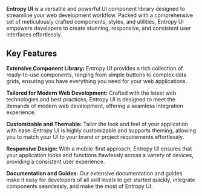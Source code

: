 **Entropy UI** is a versatile and powerful UI component library designed to streamline your web development workflow. Packed with a comprehensive set of meticulously crafted components, styles, and utilities, Entropy UI empowers developers to create stunning, responsive, and consistent user interfaces effortlessly.

  

##  Key Features

**Extensive Component Library:** Entropy UI provides a rich collection of ready-to-use components, ranging from simple buttons to complex data grids, ensuring you have everything you need for your web applications.

  

**Tailored for Modern Web Development:** Crafted with the latest web technologies and best practices, Entropy UI is designed to meet the demands of modern web development, offering a seamless integration experience.

  

**Customizable and Themable:** Tailor the look and feel of your application with ease. Entropy UI is highly customizable and supports theming, allowing you to match your UI to your brand or project requirements effortlessly.

  

**Responsive Design:** With a mobile-first approach, Entropy UI ensures that your application looks and functions flawlessly across a variety of devices, providing a consistent user experience.

  

**Documentation and Guides:** Our extensive documentation and guides make it easy for developers of all skill levels to get started quickly, integrate components seamlessly, and make the most of Entropy UI.